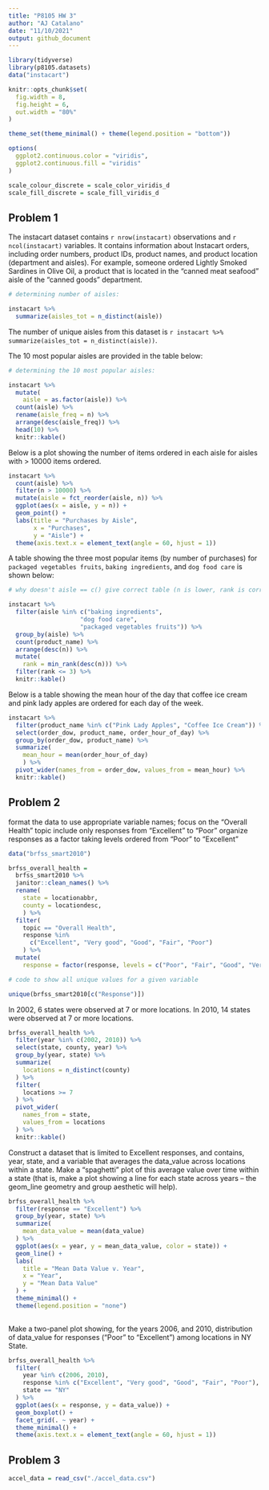 ```yaml
---
title: "P8105 HW 3"
author: "AJ Catalano"
date: "11/10/2021"
output: github_document
---
```


```r
library(tidyverse)
library(p8105.datasets)
data("instacart")

knitr::opts_chunk$set(
  fig.width = 8,
  fig.height = 6,
  out.width = "80%"
)

theme_set(theme_minimal() + theme(legend.position = "bottom"))

options(
  ggplot2.continuous.color = "viridis",
  ggplot2.continuous.fill = "viridis"
)

scale_colour_discrete = scale_color_viridis_d
scale_fill_discrete = scale_fill_viridis_d
```

## Problem 1

The instacart dataset contains `r nrow(instacart)` observations and `r ncol(instacart)` variables. It contains information about Instacart orders, including order numbers, product IDs, product names, and product location (department and aisles). For example, someone ordered Lightly Smoked Sardines in Olive Oil, a product that is located in the "canned meat seafood" aisle of the "canned goods" department.

```r
# determining number of aisles:

instacart %>%
  summarize(aisles_tot = n_distinct(aisle))
```

The number of unique aisles from this dataset is `r instacart %>% summarize(aisles_tot = n_distinct(aisle))`.

The 10 most popular aisles are provided in the table below:

```r
# determining the 10 most popular aisles:

instacart %>% 
  mutate(
    aisle = as.factor(aisle)) %>%
  count(aisle) %>%
  rename(aisle_freq = n) %>% 
  arrange(desc(aisle_freq)) %>% 
  head(10) %>% 
  knitr::kable()
```

Below is a plot showing the number of items ordered in each aisle for aisles with > 10000 items ordered.

```r
instacart %>% 
  count(aisle) %>%
  filter(n > 10000) %>% 
  mutate(aisle = fct_reorder(aisle, n)) %>% 
  ggplot(aes(x = aisle, y = n)) +
  geom_point() +
  labs(title = "Purchases by Aisle",
       x = "Purchases",
       y = "Aisle") + 
  theme(axis.text.x = element_text(angle = 60, hjust = 1))
```

A table showing the three most popular items (by number of purchases) for `packaged vegetables fruits`, `baking ingredients`, and `dog food care` is shown below:

```r
# why doesn't aisle == c() give correct table (n is lower, rank is correct)

instacart %>% 
  filter(aisle %in% c("baking ingredients", 
                    "dog food care", 
                    "packaged vegetables fruits")) %>% 
  group_by(aisle) %>%
  count(product_name) %>% 
  arrange(desc(n)) %>% 
  mutate(
    rank = min_rank(desc(n))) %>%
  filter(rank <= 3) %>% 
  knitr::kable()
```

Below is a table showing the mean hour of the day that coffee ice cream and pink lady apples are ordered for each day of the week.

```r
instacart %>% 
  filter(product_name %in% c("Pink Lady Apples", "Coffee Ice Cream")) %>%
  select(order_dow, product_name, order_hour_of_day) %>% 
  group_by(order_dow, product_name) %>% 
  summarize(
    mean_hour = mean(order_hour_of_day)
    ) %>%
  pivot_wider(names_from = order_dow, values_from = mean_hour) %>% 
  knitr::kable()
```


## Problem 2

format the data to use appropriate variable names;
focus on the “Overall Health” topic
include only responses from “Excellent” to “Poor”
organize responses as a factor taking levels ordered from “Poor” to “Excellent”

```r
data("brfss_smart2010")

brfss_overall_health = 
  brfss_smart2010 %>% 
  janitor::clean_names() %>% 
  rename(
    state = locationabbr,
    county = locationdesc,
    ) %>%
  filter(
    topic == "Overall Health",
    response %in% 
      c("Excellent", "Very good", "Good", "Fair", "Poor")
    ) %>%
  mutate(
    response = factor(response, levels = c("Poor", "Fair", "Good", "Very good", "Excellent")))
```

```r
# code to show all unique values for a given variable

unique(brfss_smart2010[c("Response")])
```

In 2002, 6 states were observed at 7 or more locations. In 2010, 14 states were observed at 7 or more locations.

```r
brfss_overall_health %>% 
  filter(year %in% c(2002, 2010)) %>% 
  select(state, county, year) %>% 
  group_by(year, state) %>% 
  summarize(
    locations = n_distinct(county)
  ) %>% 
  filter(
    locations >= 7
  ) %>%
  pivot_wider(
    names_from = state,
    values_from = locations
  ) %>% 
  knitr::kable()
```


Construct a dataset that is limited to Excellent responses, and contains, year, state, and a variable that averages the data_value across locations within a state. Make a “spaghetti” plot of this average value over time within a state (that is, make a plot showing a line for each state across years – the geom_line geometry and group aesthetic will help).

```r
brfss_overall_health %>% 
  filter(response == "Excellent") %>% 
  group_by(year, state) %>% 
  summarize(
    mean_data_value = mean(data_value)
  ) %>% 
  ggplot(aes(x = year, y = mean_data_value, color = state)) +
  geom_line() +
  labs(
    title = "Mean Data Value v. Year",
    x = "Year",
    y = "Mean Data Value"
  ) +
  theme_minimal() +
  theme(legend.position = "none")
  
```

Make a two-panel plot showing, for the years 2006, and 2010, distribution of data_value for responses (“Poor” to “Excellent”) among locations in NY State.

```r
brfss_overall_health %>% 
  filter(
    year %in% c(2006, 2010),
    response %in% c("Excellent", "Very good", "Good", "Fair", "Poor"),
    state == "NY"
  ) %>% 
  ggplot(aes(x = response, y = data_value)) +
  geom_boxplot() +
  facet_grid(. ~ year) +
  theme_minimal() +
  theme(axis.text.x = element_text(angle = 60, hjust = 1))
```

## Problem 3

```r
accel_data = read_csv("./accel_data.csv")
```

